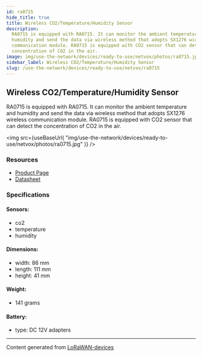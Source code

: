 ```yaml
---
id: ra0715
hide_title: true
title: Wireless CO2/Temperature/Humidity Sensor
description:
  RA0715 is equipped with RA0715. It can monitor the ambient temperature and
  humidity and send the data via wireless method that adopts SX1276 wireless
  communication module. RA0715 is equipped with CO2 sensor that can detect the
  concentration of CO2 in the air.
image: img/use-the-network/devices/ready-to-use/netvox/photos/ra0715.jpg
sidebar_label: Wireless CO2/Temperature/Humidity Sensor
slug: /use-the-network/devices/ready-to-use/netvox/ra0715
---
```



## Wireless CO2/Temperature/Humidity Sensor

RA0715 is equipped with RA0715. It can monitor the ambient temperature and
humidity and send the data via wireless method that adopts SX1276 wireless
communication module. RA0715 is equipped with CO2 sensor that can detect the
concentration of CO2 in the air.

<img
  src={useBaseUrl(
    "img/use-the-network/devices/ready-to-use/netvox/photos/ra0715.jpg"
  )}
/>

### Resources

- [Product Page](http://www.netvox.com.tw/product.asp?pro=RA0715)
- [Datasheet](http://www.netvox.com.tw/um/RA0715/RA0715datasheet.pdf)

### Specifications

#### Sensors:

- co2
- temperature
- humidity

#### Dimensions:

- width: 86 mm
- length: 111 mm
- height: 41 mm

#### Weight:

- 141 grams

#### Battery:

- type: DC 12V adapters

---

Content generated from
[LoRaWAN-devices](https://github.com/TheThingsNetwork/lorawan-devices)
